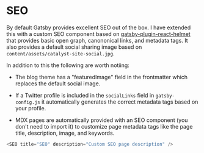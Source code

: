 <SEO
  title="SEO"
  description="A review of SEO optimizations for Gatsby Theme Catalyst and the SEO component for MDX. Gatsby Theme Catalyst is an opinionated set of integrated themes and starters to accelerate your next Gatsby project."
/>

# SEO

By default Gatsby provides excellent SEO out of the box. I have extended this with a custom SEO component based on [gatsby-plugin-react-helmet](https://www.gatsbyjs.org/packages/gatsby-plugin-react-helmet/) that provides basic open graph, canononical links, and metadata tags. It also provides a default social sharing image based on `content/assets/catalyst-site-social.jpg`.

In addition to this the following are worth notiing:

- The blog theme has a "featuredImage" field in the frontmatter which replaces the default social image.

- If a Twitter profile is included in the `socialLinks` field in `gatsby-config.js` it automatically generates the correct metadata tags based on your profile.

- MDX pages are automatically provided with an SEO component (you don't need to import it) to customize page metadata tags like the page title, description, image, and keywords.

```js
<SEO title="SEO" description="Custom SEO page description" />
```
